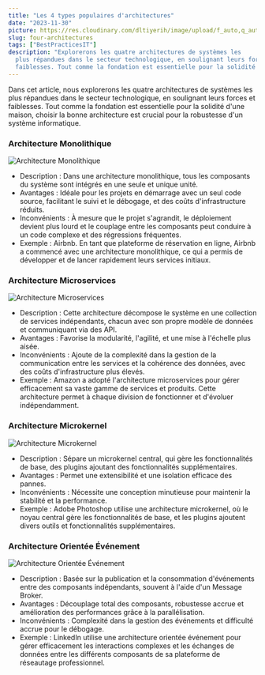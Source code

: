```yaml
---
title: "Les 4 types populaires d'architectures"
date: "2023-11-30"
picture: https://res.cloudinary.com/dltiyerih/image/upload/f_auto,q_auto/231130-4ArchiTypes
slug: four-architectures
tags: ["BestPracticesIT"]
description: "Explorerons les quatre architectures de systèmes les
  plus répandues dans le secteur technologique, en soulignant leurs forces et
  faiblesses. Tout comme la fondation est essentielle pour la solidité d'une"
---
```


<p>
  Dans cet article, nous explorerons les quatre architectures de systèmes les
  plus répandues dans le secteur technologique, en soulignant leurs forces et
  faiblesses. Tout comme la fondation est essentielle pour la solidité d'une
  maison, choisir la bonne architecture est crucial pour la robustesse d'un
  système informatique.
</p>

<h3>Architecture Monolithique</h3>

<picture className='w-full flex justify-center'>
  <Image
    src='https://res.cloudinary.com/dltiyerih/image/upload/f_auto,q_auto/231130-4ArchiTypes-monolithique'
    alt='Architecture Monolithique'
    width={400}
    height={400}
  />
</picture>

<ul>
  <li>
    <span className='font-extrabold'>Description :</span> Dans une architecture
    monolithique, tous les composants du système sont intégrés en une seule et
    unique unité.
  </li>
  <li>
    <span className='font-extrabold'>Avantages :</span> Idéale pour les projets
    en démarrage avec un seul code source, facilitant le suivi et le débogage,
    et des coûts d'infrastructure réduits.
  </li>
  <li>
    <span className='font-extrabold'>Inconvénients :</span> À mesure que le
    projet s'agrandit, le déploiement devient plus lourd et le couplage entre
    les composants peut conduire à un code complexe et des régressions
    fréquentes.
  </li>
  <li>
    <span className='font-extrabold'>Exemple :</span> Airbnb. En tant que
    plateforme de réservation en ligne, Airbnb a commencé avec une architecture
    monolithique, ce qui a permis de développer et de lancer rapidement leurs
    services initiaux.
  </li>
</ul>

<h3>Architecture Microservices</h3>

<picture className='w-full flex justify-center'>
  <Image
    src='https://res.cloudinary.com/dltiyerih/image/upload/f_auto,q_auto/231130-4ArchiTypes-microservices'
    alt='Architecture Microservices'
    width={400}
    height={400}
  />
</picture>

<ul>
  <li>
    <span className='font-extrabold'>Description :</span> Cette architecture
    décompose le système en une collection de services indépendants, chacun avec
    son propre modèle de données et communiquant via des API.
  </li>
  <li>
    <span className='font-extrabold'>Avantages :</span> Favorise la modularité,
    l'agilité, et une mise à l'échelle plus aisée.
  </li>
  <li>
    <span className='font-extrabold'>Inconvénients :</span> Ajoute de la
    complexité dans la gestion de la communication entre les services et la
    cohérence des données, avec des coûts d'infrastructure plus élevés.
  </li>
  <li>
    <span className='font-extrabold'>Exemple :</span> Amazon a adopté
    l'architecture microservices pour gérer efficacement sa vaste gamme de
    services et produits. Cette architecture permet à chaque division de
    fonctionner et d'évoluer indépendamment.
  </li>
</ul>
<h3>Architecture Microkernel</h3>

<picture className='w-full flex justify-center'>
  <Image
    src='https://res.cloudinary.com/dltiyerih/image/upload/f_auto,q_auto/231130-4ArchiTypes-microkernel'
    alt='Architecture Microkernel'
    width={400}
    height={400}
  />
</picture>

<ul>
  <li>
    <span className='font-extrabold'>Description :</span> Sépare un microkernel
    central, qui gère les fonctionnalités de base, des plugins ajoutant des
    fonctionnalités supplémentaires.
  </li>
  <li>
    <span className='font-extrabold'>Avantages :</span> Permet une extensibilité
    et une isolation efficace des pannes.
  </li>
  <li>
    <span className='font-extrabold'>Inconvénients :</span> Nécessite une
    conception minutieuse pour maintenir la stabilité et la performance.
  </li>
  <li>
    <span className='font-extrabold'>Exemple :</span> Adobe Photoshop utilise
    une architecture microkernel, où le noyau central gère les fonctionnalités
    de base, et les plugins ajoutent divers outils et fonctionnalités
    supplémentaires.
  </li>
</ul>
<h3>Architecture Orientée Événement</h3>

<picture className='w-full flex justify-center'>
  <Image
    src='https://res.cloudinary.com/dltiyerih/image/upload/f_auto,q_auto/231130-4ArchiTypes-archi-orientee-evenement'
    alt='Architecture Orientée Événement'
    width={400}
    height={400}
  />
</picture>

<ul>
  <li>
    <span className='font-extrabold'>Description :</span> Basée sur la
    publication et la consommation d'événements entre des composants
    indépendants, souvent à l'aide d'un Message Broker.
  </li>
  <li>
    <span className='font-extrabold'>Avantages :</span> Découplage total des
    composants, robustesse accrue et amélioration des performances grâce à la
    parallélisation.
  </li>
  <li>
    <span className='font-extrabold'>Inconvénients :</span> Complexité dans la
    gestion des événements et difficulté accrue pour le débogage.
  </li>
  <li>
    <span className='font-extrabold'>Exemple :</span> LinkedIn utilise une
    architecture orientée événement pour gérer efficacement les interactions
    complexes et les échanges de données entre les différents composants de sa
    plateforme de réseautage professionnel.
  </li>
</ul>
